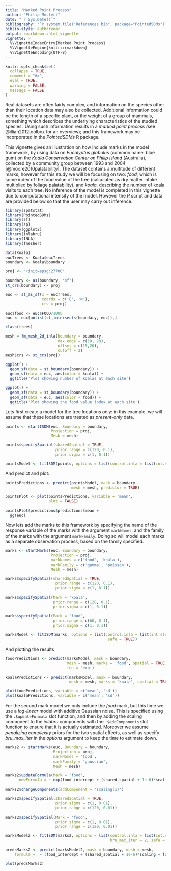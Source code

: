 ```yaml
---
title: "Marked Point Process"
author: "Philip Mostert"
date: "`r Sys.Date()`"
bibliography: '`r system.file("References.bib", package="PointedSDMs")`'
biblio-style: authoryear
output: rmarkdown::html_vignette
vignette: >
  %\VignetteIndexEntry{Marked Point Process}
  %\VignetteEngine{knitr::rmarkdown}
  %\VignetteEncoding{UTF-8}
---
```


```r
knitr::opts_chunk$set(
  collapse = TRUE,
  comment = "#>",
  eval = TRUE,
  warning = FALSE,
  message = FALSE
)

```

Real datasets are often fairly complex, and information on the species other than their location data may also be collected. Additional information could be the length of a specific plant, or the weight of a group of mammals, something which describes the underlying characteristics of the studied species'. Using such information results in a *marked point process (*see @illian2012toolbox for an overview); and this framework may be incorporated in the *PointedSDMs* R package*.*

This vignette gives an illustration on how include marks in the model framework, by using data on *Eucalyptus globulus* (common name: blue gum) on the *Koala Conservation Center on Philip Island* (Australia), collected by a community group between 1993 and 2004 [@moore2010palatability]. The dataset contains a multitude of different marks, however for this study we will be focusing on two: *food*, which is some index of the food value of the tree (calculated as dry matter intake multiplied by foliage palatability), and *koala*, describing the number of koala visits to each tree. No inference of the model is completed in this vignette due to computational intensity of the model. However the *R* script and data are provided below so that the user may carry out inference.

```r
library(spatstat)
library(PointedSDMs)
library(sf)
library(sp)
library(ggplot2)
library(inlabru)
library(INLA)
library(fmesher)
```

```r

data(Koala)
eucTrees <- Koala$eucTrees
boundary <- Koala$boundary

```

```r

proj <- "+init=epsg:27700"

boundary <- as(boundary, 'sf')
st_crs(boundary) <- proj

euc <- st_as_sf(x = eucTrees,
                coords = c('E', 'N'),
                crs = proj)

euc$food <- euc$FOOD/1000
euc <- euc[unlist(st_intersects(boundary, euc)),]

class(trees)

mesh = fm_mesh_2d_inla(boundary = boundary, 
                       max.edge = c(10, 20), 
                       offset = c(15,20),
                       cutoff = 2)
mesh$crs <- st_crs(proj)

ggplot() + 
  geom_sf(data = st_boundary(boundary)) + 
  geom_sf(data = euc, aes(color = koala)) + 
  ggtitle('Plot showing number of koalas at each site')

ggplot() + 
  geom_sf(data = st_boundary(boundary)) + 
  geom_sf(data = euc, aes(color = food)) + 
  ggtitle('Plot showing the food value index at each site')


```

Lets first create a model for the tree locations only: in this example, we will assume that these locations are treated as *present-only* data.

```r

points <- startISDM(euc, Boundary = boundary,
                    Projection = proj, 
                    Mesh = mesh)

points$specifySpatial(sharedSpatial = TRUE,
                      prior.range = c(120, 0.1),
                      prior.sigma = c(1, 0.1))

pointsModel <- fitISDM(points, options = list(control.inla = list(int.strategy = 'eb')))

```

And predict and plot:

```r

pointsPredictions <- predict(pointsModel, mask = boundary,
                             mesh = mesh, predictor = TRUE)

pointsPlot <- plot(pointsPredictions, variable = 'mean', 
                   plot = FALSE)

pointsPlot$predictions$predictions$mean + 
  gg(euc)

```

Now lets add the marks to this framework by specifying the name of the response variable of the marks with the argument `markNames`, and the family of the marks with the argument `markFamily`. Doing so will model each marks as a separate observation process, based on the family specified.

```r

marks <- startMarks(euc, Boundary = boundary,
                    Projection = proj,
                    markNames = c('food', 'koala'), 
                    markFamily = c('gamma', 'poisson'),
                    Mesh = mesh)

marks$specifySpatial(sharedSpatial = TRUE,
                      prior.range = c(120, 0.1),
                      prior.sigma = c(1, 0.1))

marks$specifySpatial(Mark = 'koala',
                     prior.range = c(120, 0.1),
                     prior.sigma = c(1, 0.1))

marks$specifySpatial(Mark = 'food',
                     prior.range = c(60, 0.1),
                     prior.sigma = c(1, 0.1))

marksModel <- fitISDM(marks, options = list(control.inla = list(int.strategy = 'eb'),
                                             safe = TRUE))
```

And plotting the results

```r

foodPredictions <- predict(marksModel, mask = boundary, 
                           mesh = mesh, marks = 'food', spatial = TRUE,
                           fun = 'exp')

koalaPredictions <- predict(marksModel, mask = boundary, 
                            mesh = mesh, marks = 'koala', spatial = TRUE)

plot(foodPredictions, variable = c('mean', 'sd'))
plot(koalaPredictions, variable = c('mean', 'sd'))

```

For the second mark model we only include the *food* mark, but this time we use a *log-linear* model with additive Gaussian noise. This is specified using the `.$updateFormula` slot function, and then by adding the scaling component to the *inlabru* components with the `.$addComponents` slot function to ensure that it is actually estimated. Moreover we assume *penalizing complexity* priors for the two spatial effects, as well as specify *bru_max_iter* in the *options* argument to keep the time to estimate down.

```r

marks2 <- startMarks(euc, Boundary = boundary,
                     Projection = proj,
                     markNames = 'food', 
                     markFamily = 'gaussian',
                     Mesh = mesh)

marks2$updateFormula(Mark = 'food', 
      newFormula = ~ exp(food_intercept + (shared_spatial + 1e-6)*scaling + food_spatial))

marks2$changeComponents(addComponent = 'scaling(1)')

marks2$specifySpatial(sharedSpatial = TRUE, 
                      prior.sigma = c(1, 0.01), 
                      prior.range = c(120, 0.01))

marks2$specifySpatial(Mark = 'food',  
                      prior.sigma = c(1, 0.01), 
                      prior.range = c(120, 0.01))

marksModel2 <- fitISDM(marks2, options = list(control.inla = list(int.strategy = 'eb'),
                                              bru_max_iter = 2, safe = TRUE))

predsMarks2 <- predict(marksModel2, mask = boundary, mesh = mesh,
    formula =  ~ (food_intercept + (shared_spatial + 1e-6)*scaling + food_spatial))

plot(predsMarks2)
```
